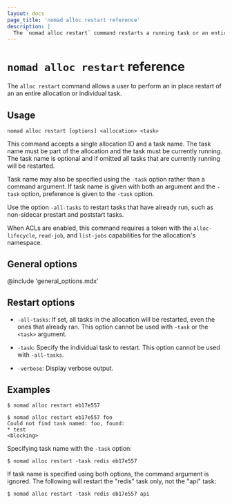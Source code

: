 ```yaml
---
layout: docs
page_title: 'nomad alloc restart reference'
description: |
  The `nomad alloc restart` command restarts a running task or an entire allocation.
---
```


# `nomad alloc restart` reference

The `alloc restart` command allows a user to perform an in place restart of an
an entire allocation or individual task.

## Usage

```plaintext
nomad alloc restart [options] <allocation> <task>
```

This command accepts a single allocation ID and a task name. The task name must
be part of the allocation and the task must be currently running. The task name
is optional and if omitted all tasks that are currently running will be
restarted.

Task name may also be specified using the `-task` option rather than a command
argument. If task name is given with both an argument and the `-task` option,
preference is given to the `-task` option.

Use the option `-all-tasks` to restart tasks that have already run, such as
non-sidecar prestart and poststart tasks.

When ACLs are enabled, this command requires a token with the
`alloc-lifecycle`, `read-job`, and `list-jobs` capabilities for the
allocation's namespace.

## General options

@include 'general_options.mdx'

## Restart options

- `-all-tasks`: If set, all tasks in the allocation will be restarted, even the
  ones that already ran. This option cannot be used with `-task` or the
  `<task>` argument.

- `-task`: Specify the individual task to restart. This option cannot be used
  with `-all-tasks`.

- `-verbose`: Display verbose output.

## Examples

```shell-session
$ nomad alloc restart eb17e557

$ nomad alloc restart eb17e557 foo
Could not find task named: foo, found:
* test
<blocking>
```

Specifying task name with the `-task` option:

```shell-session
$ nomad alloc restart -task redis eb17e557
```

If task name is specified using both options, the command argument is ignored.
The following will restart the "redis" task only, not the "api" task:

```shell-session
$ nomad alloc restart -task redis eb17e557 api
```
